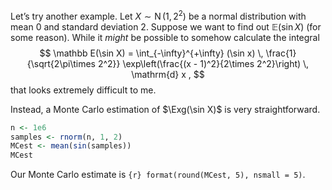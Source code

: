 Let's try another example. Let $X \sim \operatorname{N}(1, 2^2)$ be a normal distribution with mean 0 and standard deviation 2. Suppose we want to find out $\mathbb E(\sin X)$ (for some reason). While it *might* be possible to somehow calculate the integral $$ \mathbb E(\sin X) = \int_{-\infty}^{+\infty} (\sin x) \, \frac{1}{\sqrt{2\pi\times 2^2}} \exp\left(\frac{(x - 1)^2}{2\times 2^2}\right) \, \mathrm{d} x , $$ that looks extremely difficult to me.

Instead, a Monte Carlo estimation of $\Exg(\sin X)$ is very straightforward.

```r
n <- 1e6
samples <- rnorm(n, 1, 2)
MCest <- mean(sin(samples))
MCest
```

Our Monte Carlo estimate is `{r} format(round(MCest, 5), nsmall = 5)`.
